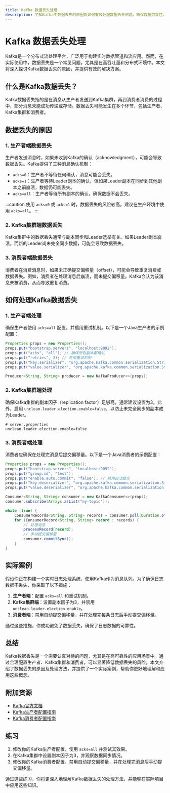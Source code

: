 ```yaml
---
title: Kafka 数据丢失处理
description: 了解Kafka中数据丢失的原因及如何有效处理数据丢失问题，确保数据可靠性。
---
```


# Kafka 数据丢失处理

Kafka是一个分布式流处理平台，广泛用于构建实时数据管道和流应用。然而，在实际使用中，数据丢失是一个常见问题，尤其是在高吞吐量和分布式环境中。本文将深入探讨Kafka数据丢失的原因，并提供有效的解决方案。

## 什么是Kafka数据丢失？

Kafka数据丢失指的是在消息从生产者发送到Kafka集群，再到消费者消费的过程中，部分消息未能成功传递或存储。数据丢失可能发生在多个环节，包括生产者、Kafka集群和消费者。

## 数据丢失的原因

### 1. 生产者端数据丢失
生产者发送消息时，如果未收到Kafka的确认（acknowledgment），可能会导致数据丢失。Kafka提供了三种消息确认机制：

- `acks=0`：生产者不等待任何确认，消息可能会丢失。
- `acks=1`：生产者等待Leader副本的确认，但如果Leader副本在同步到其他副本之前崩溃，数据仍可能丢失。
- `acks=all`：生产者等待所有副本的确认，确保数据不会丢失。

:::caution
使用 `acks=0` 或 `acks=1` 时，数据丢失的风险较高。建议在生产环境中使用 `acks=all`。
:::

### 2. Kafka集群端数据丢失
Kafka集群中的数据丢失通常与副本同步和Leader选举有关。如果Leader副本崩溃，而新的Leader尚未完全同步数据，可能会导致数据丢失。

### 3. 消费者端数据丢失
消费者在消费消息时，如果未正确提交偏移量（offset），可能会导致重复消费或数据丢失。例如，消费者在处理消息后崩溃，而未提交偏移量，Kafka会认为该消息未被消费，从而导致重复消费。

## 如何处理Kafka数据丢失

### 1. 生产者端处理
确保生产者使用 `acks=all` 配置，并启用重试机制。以下是一个Java生产者的示例配置：

```java
Properties props = new Properties();
props.put("bootstrap.servers", "localhost:9092");
props.put("acks", "all"); // 确保所有副本都确认
props.put("retries", 3); // 启用重试机制
props.put("key.serializer", "org.apache.kafka.common.serialization.StringSerializer");
props.put("value.serializer", "org.apache.kafka.common.serialization.StringSerializer");

Producer<String, String> producer = new KafkaProducer<>(props);
```

### 2. Kafka集群端处理
确保Kafka集群的副本因子（replication factor）足够高，通常建议设置为3。此外，启用 `unclean.leader.election.enable=false`，以防止未完全同步的副本成为Leader。

```properties
# server.properties
unclean.leader.election.enable=false
```

### 3. 消费者端处理
消费者应确保在处理完消息后提交偏移量。以下是一个Java消费者的示例配置：

```java
Properties props = new Properties();
props.put("bootstrap.servers", "localhost:9092");
props.put("group.id", "test");
props.put("enable.auto.commit", "false"); // 禁用自动提交
props.put("key.deserializer", "org.apache.kafka.common.serialization.StringDeserializer");
props.put("value.deserializer", "org.apache.kafka.common.serialization.StringDeserializer");

Consumer<String, String> consumer = new KafkaConsumer<>(props);
consumer.subscribe(Arrays.asList("my-topic"));

while (true) {
    ConsumerRecords<String, String> records = consumer.poll(Duration.ofMillis(100));
    for (ConsumerRecord<String, String> record : records) {
        // 处理消息
        processRecord(record);
        // 手动提交偏移量
        consumer.commitSync();
    }
}
```

## 实际案例

假设你正在构建一个实时日志处理系统，使用Kafka作为消息队列。为了确保日志数据不丢失，你采取了以下措施：

1. **生产者端**：配置 `acks=all` 和重试机制。
2. **Kafka集群端**：设置副本因子为3，并禁用 `unclean.leader.election.enable`。
3. **消费者端**：禁用自动提交偏移量，并在处理完每条日志后手动提交偏移量。

通过这些措施，你成功避免了数据丢失，确保了日志数据的可靠性。

## 总结

Kafka数据丢失是一个需要认真对待的问题，尤其是在高可靠性的应用场景中。通过合理配置生产者、Kafka集群和消费者，可以显著降低数据丢失的风险。本文介绍了数据丢失的原因及处理方法，并提供了一个实际案例，帮助你更好地理解和应用这些概念。

## 附加资源

- [Kafka官方文档](https://kafka.apache.org/documentation/)
- [Kafka生产者配置指南](https://kafka.apache.org/documentation/#producerconfigs)
- [Kafka消费者配置指南](https://kafka.apache.org/documentation/#consumerconfigs)

## 练习

1. 修改你的Kafka生产者配置，使用 `acks=all` 并测试其效果。
2. 在Kafka集群中设置副本因子为3，并观察数据同步情况。
3. 修改你的Kafka消费者配置，禁用自动提交偏移量，并在处理完消息后手动提交偏移量。

通过这些练习，你将更深入地理解Kafka数据丢失的处理方法，并能够在实际项目中应用这些知识。
